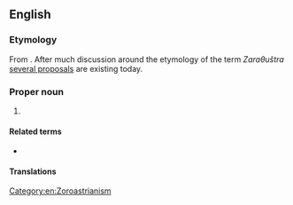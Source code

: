 ==English==
{{wikipedia}}

===Etymology===
From {{etyl|ae|en}} {{m|ae|sc=Avst|𐬰𐬀𐬭𐬀𐬚𐬎𐬱𐬙𐬭𐬀}}. After much discussion around the etymology of the term ''Zaraθuštra'' [http://www.iranicaonline.org/articles/zoroaster-i-the-name several proposals] are existing today.

===Proper noun===
{{en-proper noun|-}}

# {{alternative form of|en|Zoroaster}}

====Related terms====
* {{l|en|Zarathustrian}}

====Translations====
{{trans-see|Zoroaster}}

[[Category:en:Zoroastrianism]]